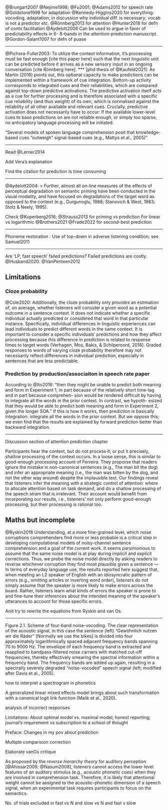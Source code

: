 @Brungart2007 @Nejime1998; @Fu2001; @Adams2012 for speech rate
@Goldstone1998 for adaptation
@Kennedy-Higgins2020 for everything: vocoding, adaptation; in discussion why individual diff. is necessary; vocab is not a predictor etc.
@Rönnberg2013 for attention
@Hunter2018 for defn of contx facilitation
@Aydelott2006 Can be used to argue in favor of predictability effects in 6- 8-bands in the attention-prediction manuscript.
@Gordon-Salant1007 for defn of puase


***
@Pichora-Fuller2003: To utilize the context information, it's processing must be fast enough [cite this paper here] such that the next linguistic unit can be predicted before it arrives as a new sensory input in an ongoing conversation [cite Rönnberg here].
***
[phd thesis of @Kaufeld2021]:
As Martin (2016) points out, this optional capacity to make predictions can be implemented within a framework of cue integration. Bottom-up activity corresponds to integrated cues and their reliabilities, which are compared against top-down predictive activations.
The predictive activation itself acts as a cue for further processing and is therefore associated with a specific cue reliability (and thus weight) of its own, which is normalised against the reliability of all other available and relevant cues. Crucially, predictive activation does not necessarily have to occur: If the available lower-level cues to base predictions on are not reliable enough, or simply too sparse, no anticipatory language processing will be initiated.

"Several models of spoken language comprehension posit that knowledge-based cues “outweigh” signal-based cues (e.g., Mattys et al., 2005)"

***

Read @Lerner2014

Add Vera's explanation

Find the citation for prediction is time consuming

***
@Aydelott2004:
> Further, almost all on-line measures of the effects of perceptual degradation on semantic priming have been conducted in the visual modality, and have focused on degradations of the target word as opposed to the context (e.g., Durgunoglu, 1988; Stanovich & West, 1983; Stolz & Neely, 1995).

Check @Kuperberg2016; @Strauss2013 for priming vs prediction
For linear vs logarithmic @Brothers2021
@Frade2022 for second-best prediction

***
Phoneme restoration : Use of top-down in adverse listening condition; see Samuel2011

***

Are 'LP, fast speech' failed predictions? Failed predictions are costly. @Husband2020. @VanPenteen2012

## Limitations

### Cloze probability

@Cole2020: Additionally, the cloze probability only provides an estimation of, on average, whether listeners will consider a given word as a potential outcome in a sentence context. It does not indicate whether a specific individual actually predicted or considered that word in that particular instance. Specifically, individual differences in linguistic experiences can lead individuals to predict different words in the same context. It is important to consider a specific individuals’ predictions and how they affect processing because this difference in prediction is related to response times to target words (Verhagen, Mos, Bakis, & Schilperoord, 2018). Graded responses to words of varying cloze probability therefore may not necessarily reflect differences in individual prediction, especially in sentences that are less predictable.


### Prediction by production/associaiton in speech rate paper

According to @Ito2016: "then they might be unable to predict both meaning and form in Experiment 1, in part because of the relatively short time-lag and in part because comprehen- sion would be rendered difficult by having to integrate all the words in the prior context. In contrast, we hypoth- esized that they would be able to predict both meaning and form in Experiment 2, given the longer SOA."
If this is how it works, then prediction is basically integration: integrate all the words in the prior context. But we oppose this; we even find that the results are explained by forward prediction better than backward integration.


---

Discussion section of attention prediction chapter

Participants hear the context, but do not process it;
or put it precisely, shallow processing of the context occurs.
In a loose sense, this is similar to good-enough processing account of Ferreira.
They proporse that readers ignore the mistake in non-canonical sentences (e.g., The man bit the dog) and infer an appropriate meaning (i.e., the man was bitten by the dog, and not the other way around) despite the implausible text.
Our findings reveal that listeners infer the meaning with a strategic control of attention:
where to allocate attention based on task demand,
and do a shallow processing of the speech stram that is irrelevant.
Their account would benefit from incorporating our results, i.e., listeners' not only perform good-enough processing, but their processing is rational too.

## Maths but incomplete

@Ryskin2018
Understanding, at
a more fine-grained level, which noise corruptions comprehenders find more or less
probable is a critical step in developing computational models of noisy-channel sentence
comprehension and a goal of the current work. It seems parsimonious to assume that the
same noise model is at play during implicit and explicit corrections. Thus, we probe the
noise model directly by asking readers to reverse whichever corruption they find most
plausible given a sentence
--- In terms of everyday language use, the results reported here suggest
that, when meeting an L2 speaker of English with an idiosyncratic pattern of errors (e.g.,
omitting articles or inverting word order), listeners do not simply assume that the speaker
is more likely to make errors across the board. Rather, listeners learn what kinds of errors
the speaker is prone to and fine-tune their inferences about the intended meaning of the
speaker’s utterances to account for those specific errors.

And try to rewrite the equations from Ryskin and van Os.

---

Figure 2.1. Scheme of four-band noise-vocoding. The clear representation of the acoustic signal, in this case the sentence (left) “Gewöhnlich nutzen wir die Räder” [Normally we use the bikes] is divided into four approximately logarithmically spaced adjacent frequency bands spanning 70 to 9000 Hz. The envelope of each frequency band is extracted and reapplied to bandpass-filtered noise carriers with matched cut-off frequencies, thereby effectively smearing the spectral information within a frequency band. The frequency bands are added up again, resulting in a spectrally severely degraded “noise-vocoded” speech signal (left; modified after Davis et al., 2005).

how to interpret a spectrogram in phonetics

A generalized linear mixed effects model brings about such transformation with a canonical logit link function (Malik et al., 2020).


analysis of incorrect responses

Limitations: About optimal model vs. maximal model; honest reporting; journal's requirement vs subscription to a school of thought

Preface: Changes in my pov about prediction

Multiple comparision correction

Elaborate vanOs critique


As proposed by the *reverse hierarchy theory* for auditory perception [@Ahissar2009; @Nasum2008], listeners cannot access the lower level features of an auditory stimulus (e.g., acoustic phonetic cues) when they are involved in comprehension task.
Therefore, it is likely that attentional weight cannot be assigned to the acoustic-phonetic dimension of a speech signal,
when an experimental task requires participants to focus on the semantics.

No. of trials excluded in fast vs N and slow vs N and fast v slow